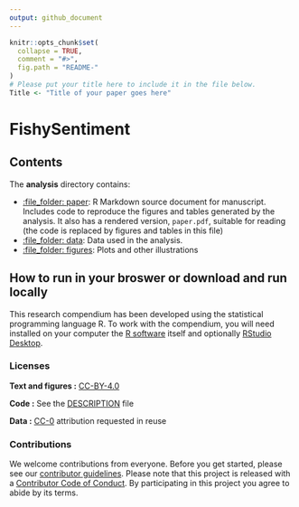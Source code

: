 ```yaml
---
output: github_document
---
```


<!-- README.md is generated from README.Rmd. Please edit that file -->

```r
knitr::opts_chunk$set(
  collapse = TRUE,
  comment = "#>",
  fig.path = "README-"
)
# Please put your title here to include it in the file below.
Title <- "Title of your paper goes here"
```

# FishySentiment

<!-- [![Binder](https://mybinder.org/badge_logo.svg)](https://mybinder.org/v2/gh///master?urlpath=rstudio) -->

<!-- This repository contains the data and code for our paper: -->

<!-- > Authors, (YYYY). _`r Title`_. Name of journal/book <https://doi.org/xxx/xxx> -->

<!-- Our pre-print is online here: -->

<!-- > Authors, (YYYY). _`r Title`_. Name of journal/book, Accessed `r format(Sys.Date(), "%d %b %Y")`. Online at <https://doi.org/xxx/xxx> -->


<!-- ### How to cite -->

<!-- Please cite this compendium as: -->

<!-- > Authors, (`r format(Sys.Date(), "%Y")`). _Compendium of R code and data for `r Title`_. Accessed `r format(Sys.Date(), "%d %b %Y")`. Online at <https://doi.org/xxx/xxx> -->

## Contents

The **analysis** directory contains:

  - [:file\_folder: paper](/analysis/paper): R Markdown source document
    for manuscript. Includes code to reproduce the figures and tables
    generated by the analysis. It also has a rendered version,
    `paper.pdf`, suitable for reading (the code is replaced by figures
    and tables in this file)
  - [:file\_folder: data](/analysis/data): Data used in the analysis.
  - [:file\_folder: figures](/analysis/figures): Plots and other
    illustrations
<!-- - [:file\_folder: -->
<!--   supplementary-materials](/analysis/supplementary-materials): -->
<!--   Supplementary materials including notes and other documents -->
<!--   prepared and collected during the analysis. -->

## How to run in your broswer or download and run locally

This research compendium has been developed using the statistical programming
language R. To work with the compendium, you will need
installed on your computer the [R software](https://cloud.r-project.org/)
itself and optionally [RStudio Desktop](https://rstudio.com/products/rstudio/download/).

<!-- The simplest way to explore the text, code and data is to click on -->
<!-- [binder](https://mybinder.org/v2/gh///master?urlpath=rstudio) -->
<!-- to open an instance of RStudio in your browser, which will have the -->
<!-- compendium files ready to work with. Binder uses rocker-project.org -->
<!-- Docker images to ensure a consistent and reproducible computational -->
<!-- environment. These Docker images can also be used locally. -->

<!-- You can download the compendium as a zip from from this URL: -->
<!-- [master.zip](/archive/master.zip). After unzipping: -->
<!-- - open the `.Rproj` file in RStudio -->
<!-- - run `devtools::install()` to ensure you have the packages this analysis depends on (also listed in the -->
<!-- [DESCRIPTION](/DESCRIPTION) file). -->
<!-- - finally, open `analysis/paper/paper.Rmd` and knit to produce the `paper.docx`, or run `rmarkdown::render("analysis/paper/paper.Rmd")` in the R console -->

### Licenses

**Text and figures :**  [CC-BY-4.0](http://creativecommons.org/licenses/by/4.0/)

**Code :** See the [DESCRIPTION](DESCRIPTION) file

**Data :** [CC-0](http://creativecommons.org/publicdomain/zero/1.0/) attribution requested in reuse

### Contributions

We welcome contributions from everyone. Before you get started, please see our [contributor guidelines](CONTRIBUTING.md). Please note that this project is released with a [Contributor Code of Conduct](CONDUCT.md). By participating in this project you agree to abide by its terms.

